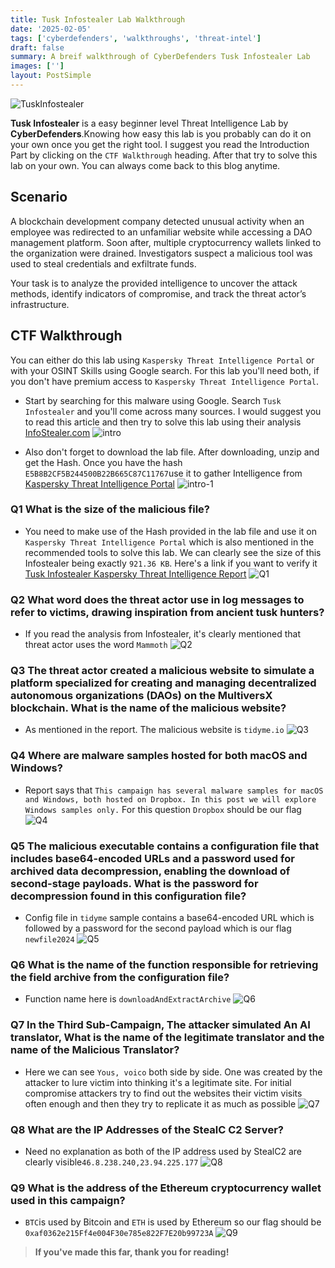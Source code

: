 ```yaml
---
title: Tusk Infostealer Lab Walkthrough
date: '2025-02-05'
tags: ['cyberdefenders', 'walkthroughs', 'threat-intel']
draft: false
summary: A breif walkthrough of CyberDefenders Tusk Infostealer Lab
images: ['']
layout: PostSimple
---
```


![TuskInfostealer](/static/images/TuskInfostealer/background.png)

<TOCInline toc={props.toc} exclude="Overview" toHeading={4} />

**Tusk Infostealer** is a easy beginner level Threat Intelligence Lab by **CyberDefenders**.Knowing how easy this lab is you probably can do it on your own once you get the right tool. I suggest you read the Introduction Part by clicking on the `CTF Walkthrough` heading. After that try to solve this lab on your own. You can always come back to this blog anytime.

## Scenario

A blockchain development company detected unusual activity when an employee was redirected to an unfamiliar website while accessing a DAO management platform. Soon after, multiple cryptocurrency wallets linked to the organization were drained. Investigators suspect a malicious tool was used to steal credentials and exfiltrate funds.

Your task is to analyze the provided intelligence to uncover the attack methods, identify indicators of compromise, and track the threat actor’s infrastructure.

## CTF Walkthrough

You can either do this lab using `Kaspersky Threat Intelligence Portal` or with your OSINT Skills using Google search. For this lab you'll need both, if you don't have premium access to `Kaspersky Threat Intelligence Portal`. 

- Start by searching for this malware using Google. Search `Tusk Infostealer` and you'll come across many sources. I would suggest you to read this article and then try to solve this lab using their analysis [InfoStealer.com](https://www.infostealers.com/article/tusk-unraveling-a-complex-infostealer-campaign/) ![intro](/static/images/TuskInfostealer/intro.png)

- Also don't forget to download the lab file. After downloading, unzip and get the Hash. Once you have the hash `E5B8B2CF5B244500B22B665C87C11767`use it to gather Intelligence from [Kaspersky Threat Intelligence Portal](https://opentip.kaspersky.com/) ![intro-1](/static/images/TuskInfostealer/intro-1.png)

### Q1 What is the size of the malicious file?

- You need to make use of the Hash provided in the lab file and use it on `Kaspersky Threat Intelligence Portal` which is also mentioned in the recommended tools to solve this lab. We can clearly see the size of this Infostealer being exactly `921.36 KB`. Here's a link if you want to verify it [Tusk Infostealer Kaspersky Threat Intelligence Report](https://opentip.kaspersky.com/E5B8B2CF5B244500B22B665C87C11767/results?tab=lookup)  ![Q1](/static/images/TuskInfostealer/Q1.png)

###  Q2 What word does the threat actor use in log messages to refer to victims, drawing inspiration from ancient tusk hunters?

- If you read the analysis from Infostealer, it's clearly mentioned that threat actor uses the word `Mammoth`  ![Q2](/static/images/TuskInfostealer/Q2.png)

###  Q3 The threat actor created a malicious website to simulate a platform specialized for creating and managing decentralized autonomous organizations (DAOs) on the MultiversX blockchain. What is the name of the malicious website?

- As mentioned in the report. The malicious website is `tidyme.io` ![Q3](/static/images/TuskInfostealer/Q3.png)

### Q4 Where are malware samples hosted for both macOS and Windows?

-  Report says that `This campaign has several malware samples for macOS and Windows, both hosted on Dropbox. In this post we will explore Windows samples only.` For this question `Dropbox` should be our flag  ![Q4](/static/images/TuskInfostealer/Q4.png)

### Q5 The malicious executable contains a configuration file that includes base64-encoded URLs and a password used for archived data decompression, enabling the download of second-stage payloads. What is the password for decompression found in this configuration file?

- Config file in `tidyme` sample contains a base64-encoded URL which is followed by a password for the second payload which is our flag `newfile2024` ![Q5](/static/images/TuskInfostealer/Q5.png)


### Q6 What is the name of the function responsible for retrieving the field archive from the configuration file?

- Function name here is `downloadAndExtractArchive` ![Q6](/static/images/TuskInfostealer/Q6.png)

### Q7 In the Third Sub-Campaign, The attacker simulated An AI translator, What is the name of the legitimate translator and the name of the Malicious Translator?

- Here we can see `Yous, voico` both side by side. One was created by the attacker to lure victim into thinking it's a legitimate site. For initial compromise attackers try to find out the websites their victim visits often enough and then they try to replicate it as much as possible ![Q7](/static/images/TuskInfostealer/Q7.png)

### Q8 What are the IP Addresses of the StealC C2 Server?

- Need no explanation as both of the IP address used by StealC2 are clearly visible`46.8.238.240,23.94.225.177` ![Q8](/static/images/TuskInfostealer/Q8.png)

### Q9 What is the address of the Ethereum cryptocurrency wallet used in this campaign?

- `BTC`is used by Bitcoin and `ETH` is used by Ethereum so our flag should be `0xaf0362e215Ff4e004F30e785e822F7E20b99723A` ![Q9](/static/images/TuskInfostealer/Q9.png)

> **If you've made this far, thank you for reading!**